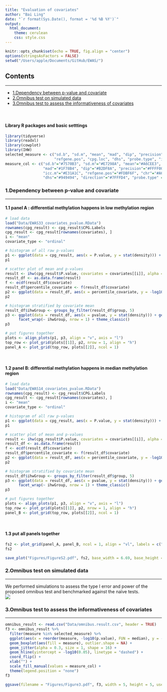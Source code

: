 ```yaml
---
title: "Evaluation of covariates"
author: "Bai Ling"
date: "`r format(Sys.Date(), format = '%d %B %Y')`"
output: 
  html_document:
    theme: cerulean
    css: style.css
---
```


```r
knitr::opts_chunk$set(echo = TRUE, fig.align = "center")
options(stringsAsFactors = FALSE)
setwd("/Users/apple/Documents/GitHub/EWAS/")
```

## Contents
***
- [1.Dependency between p-value and covariate](#dependency)
- [2.Omnibus test on simulated data](#simulated)
- [3.Omnibus test to assess the informativeness of covariates](#real)
<br>
<br>
<br>

#### Library R packages and basic setttings
    
```r
library(tidyverse)
library(readxl)
library(cowplot)
library(IHW)
selected_measure <- c("sd.b", "sd.m", "mean", "mad", "dip", "precision", "direction", "chr",
                      "refgene.pos", "cpg.loc", "dhs", "probe.type", "icc.b", "icc.m")
measure_col <- c("sd.b"="#7570B3", "sd.m"="#E7298A", "mean"="#A6CEE3", 
                 "mad"="#1F78B4", "dip"="#B2DF8A", "precision"="#FFFF00", "icc.b"="#FB9A99", 
                 "icc.m"="#E31A1C", "refgene.pos"="#FDBF6F", "chr"="#A6761D", "cpg.loc"="#1B9E77", 
                 "dhs"="#949494", "direction"="#7FFFD4", "probe.type" ="#FFE4E1")
```

### 1.Dependency between p-value and covariate {#dependency}
***
#### 1.1 panel A : differential methylation happens in low methylation region 
```r
# load data
load("Data/EWAS33_covariates_pvalue.RData")
rownames(cpg_result) <- cpg_result$CPG.Labels
cpg_result <- cpg_result[rownames(covariates), ]
i <- "mean"
covariate_type <- "ordinal"

# histogram of all raw p-values
p1 <- ggplot(data = cpg_result, aes(x = P.value, y = stat(density))) + geom_histogram(fill = "#00AFBB", color = "black", binwidth = 0.05 , size = 0.05, boundary = 0) + theme_classic()
p1

# scatter plot of mean and p-values
result <- ihw(cpg_result$P.value, covariates = covariates[[i]], alpha = 0.05, covariate_type = covariate_type)
result_df <- as.data.frame(result)
f <- ecdf(result_df$covariate)
result_df$percentile_covariate <- f(result_df$covariate)
p2 <- ggplot(data = result_df, aes(x = percentile_covariate, y = -log10(pvalue))) + geom_hex(bins = 100) + theme_classic()
p2

# histogram stratified by covariate mean
result_df$ihwGroup <- groups_by_filter(result_df$group, 5)
p3 <- ggplot(data = result_df, aes(x = pvalue, y = stat(density))) + geom_histogram(fill = "#00AFBB", color = "black", binwidth = 0.05, boundary = 0, size = 0.05) +
      facet_wrap(~ ihwGroup, nrow = 1) + theme_classic()
p3

# put figures together
plots <- align_plots(p1, p3, align = "v", axis = "l")
top_row <- plot_grid(plots[[1]], p2, nrow = 1, align = "h")
panel_A <- plot_grid(top_row, plots[[2]], ncol = 1)
```
<br>

#### 1.2 panel B: differential methylation happens in median methylation region 
```r
# load data
load("Data/EWAS14_covariates_pvalue.RData")
rownames(cpg_result) <- cpg_result$CPG.Labels
cpg_result <- cpg_result[rownames(covariates), ]
i <- "mean"
covariate_type <- "ordinal"

# histogram of all raw p-values
p1 <- ggplot(data = cpg_result, aes(x = P.value, y = stat(density))) + geom_histogram(fill = "#00AFBB", color = "black", binwidth = 0.05 , size = 0.05, boundary = 0) + theme_classic()
p1

# scatter plot of mean and p-values
result <- ihw(cpg_result$P.value, covariates = covariates[[i]], alpha = 0.05, covariate_type = covariate_type)
result_df <- as.data.frame(result)
f <- ecdf(result_df$covariate)
result_df$percentile_covariate <- f(result_df$covariate)
p2 <- ggplot(data = result_df, aes(x = percentile_covariate, y = -log10(pvalue))) + geom_hex(bins = 100) + theme_classic()
p2

# histogram stratified by covariate mean
result_df$ihwGroup <- groups_by_filter(result_df$group, 5)
p3 <- ggplot(data = result_df, aes(x = pvalue, y = stat(density))) + geom_histogram(fill = "#00AFBB", color = "black", binwidth = 0.05, boundary = 0, size = 0.05) +
      facet_wrap(~ ihwGroup, nrow = 1) + theme_classic()
p3

# put figures together
plots <- align_plots(p1, p3, align = "v", axis = "l")
top_row <- plot_grid(plots[[1]], p2, nrow = 1, align = "h")
panel_B <- plot_grid(top_row, plots[[2]], ncol = 1)
```
<br>

#### 1.3 put all panels together
```r
fs2 <- plot_grid(panel_A, panel_B, ncol = 1, align = "vl", labels = c("A", "B"), label_size = 18)
fs2
```

```r
save_plot("Figures/FigureS2.pdf", fs2, base_width = 6.69, base_height = 8)
```

### 2.Omnibus test on simulated data {#simulated}
***
We performed simulations to assess the type I error and power of the proposed omnibus test and benchmarked against the naïve tests.
<br>
![](Figures/Figure2.png)
<br>



### 3.Omnibus test to assess the informativeness of covariates {#real}
***
```r
omnibus_result <- read.csv("Data/omnibus.result.csv", header = TRUE)
f3 <- omnibus_result %>%
  filter(measure %in% selected_measure) %>%
  ggplot(aes(x = reorder(measure, -log10(p.value), FUN = median), y = -log10(p.value))) +
  geom_boxplot(aes(fill = measure), outlier.shape = NA) + 
  geom_jitter(alpha = 0.3, size = 1, shape = 16) +
  geom_hline(yintercept = -log10(0.05), linetype = "dashed") +
  coord_flip() +
  xlab("") +
  scale_fill_manual(values = measure_col) +
  theme(legend.position = "none")
f3
```

```r
ggsave(filename = "Figures/Figure3.pdf", f3, width = 5, height = 5, useDingbats = FALSE)
```

